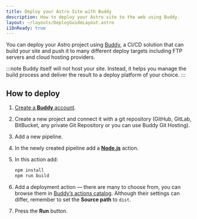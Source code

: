 ```yaml
---
title: Deploy your Astro Site with Buddy
description: How to deploy your Astro site to the web using Buddy.
layout: ~/layouts/DeployGuideLayout.astro
i18nReady: true
---
```


You can deploy your Astro project using [Buddy](https://buddy.works/), a CI/CD solution that can build your site and push it to many different deploy targets including FTP servers and cloud hosting providers.

:::note
Buddy itself will not host your site. Instead, it helps you manage the build process and deliver the result to a deploy platform of your choice.
:::

## How to deploy

1. [Create a **Buddy** account](https://buddy.works/sign-up).
2. Create a new project and connect it with a git repository (GitHub, GitLab, BitBucket, any private Git Repository or you can use Buddy Git Hosting).
3. Add a new pipeline.
4. In the newly created pipeline add a **[Node.js](https://buddy.works/actions/node-js)** action.
5. In this action add:

   ```bash
   npm install
   npm run build
   ```

6. Add a deployment action — there are many to choose from, you can browse them in [Buddy’s actions catalog](https://buddy.works/actions). Although their settings can differ, remember to set the **Source path** to `dist`.
7. Press the **Run** button.
